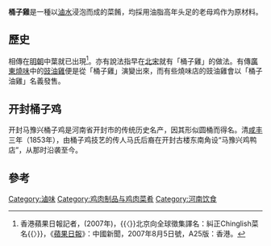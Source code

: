 {{Otheruses|桶仔雞|subject=名叫「桶子雞」的滷水燒煮而成、形似圓桶的雞肉料理|other=一種放入鐵桶窯烤的台式烤雞}}
'''桶子雞'''是一種以[[滷水|滷水]]浸泡而成的菜餚，均採用油脂高年头足的老母鸡作为原材料。

==歷史==

相傳在[[明朝|明朝]]中葉就已出現<ref name=appledaily>香港蘋果日報記者，(2007年)，{{〈}}北京向全球徵集譯名：糾正Chinglish菜名{{〉}}，《[[蘋果日報_(香港)|蘋果日報]]》：中國新聞，2007年8月5日號，A25版：香港。</ref>。亦有說法指早在[[北宋|北宋]]就有「桶子雞」的做法。有傳[[廣東|廣東]][[燒味|燒味]]中的[[豉油雞|豉油雞]]便是從「桶子雞」演變出來，而有些燒味店的豉油雞會以「桶子油雞」名義發售。

==开封桶子鸡==

开封马豫兴桶子鸡是河南省开封市的传统历史名产，因其形似圆桶而得名。清[[咸丰|咸丰]]三年（1853年），由桶子鸡技艺的传人马氏后裔在开封古楼东南角设“马豫兴鸡鸭店”，从那时沿袭至今。

== 參考 ==
{{reflist}}

{{food-stub}}

[[Category:滷味|Category:滷味]]
[[Category:鸡肉制品与鸡肉菜肴|Category:鸡肉制品与鸡肉菜肴]]
[[Category:河南饮食|Category:河南饮食]]